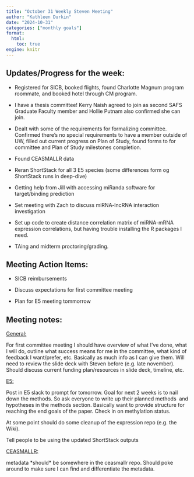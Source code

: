 ```yaml
---
title: "October 31 Weekly Steven Meeting"
author: "Kathleen Durkin"
date: "2024-10-31"
categories: ["monthly goals"]
format:
  html:
    toc: true
engine: knitr
---
```


## Updates/Progress for the week:

-   Registered for SICB, booked flights, found Charlotte Magnum program roommate, and booked hotel through CM program.

-   I have a thesis committee! Kerry Naish agreed to join as second SAFS Graduate Faculty member and Hollie Putnam also confirmed she can join.

-   Dealt with some of the requirements for formalizing committee. Confirmed there's no special requirements to have a member outside of UW, filled out current progress on Plan of Study, found forms to for committee and Plan of Study milestones completion.

-   Found CEASMALLR data

-   Reran ShortStack for all 3 E5 species (some differences form og ShortStack runs in deep-dive)

-   Getting help from Jill with accessing miRanda software for target/binding prediction

-   Set meeting with Zach to discuss miRNA-lncRNA interaction investigation

-   Set up code to create distance correlation matrix of miRNA-mRNA expression correlations, but having trouble installing the R packages I need.

-   TAing and midterm proctoring/grading.

## Meeting Action Items:

-   SICB reimbursements

-   Discuss expectations for first committee meeting

-   Plan for E5 meeting tommorrow

## Meeting notes:

[General:]{.underline}

For first committee meeting I should have overview of what I\'ve done, what I will do, outline what success means for me in the committee, what kind of feedback I want/prefer, etc. Basically as much info as I can give them. Will need to review the slide deck with Steven before (e.g. late november). Should discuss current funding plan/resources in slide deck, timeline, etc.

[E5:]{.underline}

Post in E5 slack to prompt for tomorrow. Goal for next 2 weeks is to nail down the methods. So ask everyone to write up their planned methods  and hypotheses in the methods section. Basically want to provide structure for reaching the end goals of the paper. Check in on methylation status.

At some point should do some cleanup of the expression repo (e.g. the Wiki).

Tell people to be using the updated ShortStack outputs

[CEASMALLR:]{.underline}

metadata \*should\* be somewhere in the ceasmallr repo. Should poke around to make sure I can find and differentiate the metadata. 
